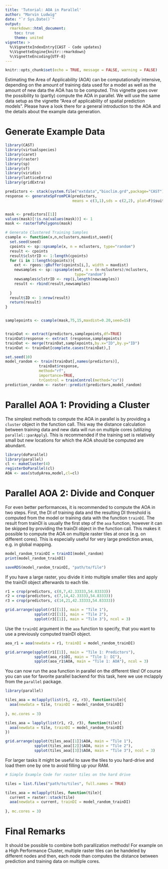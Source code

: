 ```yaml
---
title: 'Tutorial: AOA in Parallel'
author: "Marvin Ludwig"
date: "`r Sys.Date()`"
output:
  rmarkdown::html_document:
    toc: true
    theme: united
vignette: >
  %\VignetteIndexEntry{CAST - Code updates}
  %\VignetteEngine{knitr::rmarkdown}
  %\VignetteEncoding{UTF-8}
---
```


```r
knitr::opts_chunk$set(echo = TRUE, message = FALSE, warning = FALSE)
```


Estimating the Area of Applicability (AOA) can be computationally intensive, depending on the amount of training data used for a model as well as the amount of new data the AOA has to be computed. This vignette goes over the possibility to (partly) compute the AOA in parallel. We will use the same data setup as the vignette "Area of applicability of spatial prediction models". Please have a look there for a general introduction to the AOA and the details about the example data generation.


# Generate Example Data

```r
library(CAST)
library(virtualspecies)
library(caret)
library(raster)
library(sp)
library(sf)
library(viridis)
library(latticeExtra)
library(gridExtra)
```


```r
predictors <- stack(system.file("extdata","bioclim.grd",package="CAST"))
response <- generateSpFromPCA(predictors,
                              means = c(3,1),sds = c(2,2), plot=F)$suitab.raster


mask <- predictors[[1]]
values(mask)[!is.na(values(mask))] <- 1
mask <- rasterToPolygons(mask)

# Generate Clustered Training Samples
csample <- function(x,n,nclusters,maxdist,seed){
  set.seed(seed)
  cpoints <- sp::spsample(x, n = nclusters, type="random")
  result <- cpoints
  result$clstrID <- 1:length(cpoints)
  for (i in 1:length(cpoints)){
    ext <- rgeos::gBuffer(cpoints[i,], width = maxdist)
    newsamples <- sp::spsample(ext, n = (n-nclusters)/nclusters, 
                               type="random")
    newsamples$clstrID <- rep(i,length(newsamples))
    result <- rbind(result,newsamples)
    
  }
  result$ID <- 1:nrow(result)
  return(result)
}


samplepoints <- csample(mask,75,15,maxdist=0.20,seed=15)


trainDat <- extract(predictors,samplepoints,df=TRUE)
trainDat$response <- extract (response,samplepoints)
trainDat <- merge(trainDat,samplepoints,by.x="ID",by.y="ID")
trainDat <- trainDat[complete.cases(trainDat),]
```

```r
set.seed(10)
model_random <- train(trainDat[,names(predictors)],
               trainDat$response,
               method="rf",
               importance=TRUE,
               trControl = trainControl(method="cv"))
prediction_random <- raster::predict(predictors,model_random)
```


# Parallel AOA 1: Providing a Cluster

The simplest methods to compute the AOA in parallel is by providing a `cluster` object in the function call. This way the distance calculation between training data and new data will run on multiple cores (utilizing `parallel::parApply`). This is recommended if the training set is relatively small but new locations for which the AOA should be computed are abundant.

```r
library(doParallel)
library(parallel)
cl <- makeCluster(4)
registerDoParallel(cl)
AOA <- aoa(studyArea,model,cl=cl)
```


# Parallel AOA 2: Divide and Conquer

For even better performances, it is recommended to compute the AOA in two steps. First, the DI of training data and the resulting DI threshold is computed from the model or training data with the function `trainDI`. The result from trainDI is usually the first step of the `aoa` function, however it can be skipped by providing the trainDI object in the function call. This makes it possible to compute the AOA on multiple raster tiles at once (e.g. on different cores). This is especially useful for very large prediction areas, e.g. in global mapping.

```r
model_random_trainDI = trainDI(model_random)
print(model_random_trainDI)
```


```r
saveRDS(model_random_trainDI, "path/to/file")
```



If you have a large raster, you divide it into multiple smaller tiles and apply the trainDI object afterwards to each tile.

```r
r1 = crop(predictors, c(0,7,42.33333,54.83333))
r2 = crop(predictors, c(7,14,42.33333,54.83333))
r3 = crop(predictors, c(14,21,42.33333,54.83333))

grid.arrange(spplot(r1[[1]], main = "Tile 1"),
             spplot(r2[[1]], main = "Tile 2"),
             spplot(r3[[1]], main = "Tile 3"), ncol = 3)
```

Use the `trainDI` argument in the `aoa` function to specify, that you want to use a previously computed trainDI object.

```r

aoa_r1 = aoa(newdata = r1, trainDI = model_random_trainDI)

grid.arrange(spplot(r1[[1]], main = "Tile 1: Predictors"),
             spplot(aoa_r1$DI, main = "Tile 1: DI"),
             spplot(aoa_r1$AOA, main = "Tile 1: AOA"), ncol = 3)

```


You can now run the aoa function in parallel on the different tiles! Of course you can use for favorite parallel backend for this task, here we use mclapply from the `parallel` package. 

```r

library(parallel)

tiles_aoa = mclapply(list(r1, r2, r3), function(tile){
  aoa(newdata = tile, trainDI = model_random_trainDI)
  
}, mc.cores = 3)

```

```r
tiles_aoa = lapply(list(r1, r2, r3), function(tile){
  aoa(newdata = tile, trainDI = model_random_trainDI)
})
```



```r
grid.arrange(spplot(tiles_aoa[[1]]$AOA, main = "Tile 1"),
             spplot(tiles_aoa[[2]]$AOA, main = "Tile 2"),
             spplot(tiles_aoa[[3]]$AOA, main = "Tile 3"), ncol = 3)
```


For larger tasks it might be useful to save the tiles to you hard-drive and load them one by one to avoid filling up your RAM. 

```r
# Simple Example Code for raster tiles on the hard drive

tiles = list.files("path/to/tiles", full.names = TRUE)

tiles_aoa = mclapply(tiles, function(tile){
  current = raster::stack(tile)
  aoa(newdata = current, trainDI = model_random_trainDI)
  
}, mc.cores = 3)
```


# Final Remarks

It should be possible to combine both parallization methods! For example on a High Performance Cluster, multiple raster tiles can be handeled by different nodes and then, each node than computes the distance between prediction and training data on multiple cores.


